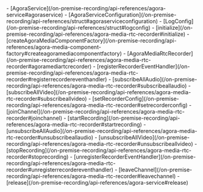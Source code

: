 <PlatformWrapper platform="linux-java">
- [AgoraService](/on-premise-recording/api-references/agora-service#agoraservice)
- [AgoraServiceConfiguration](/on-premise-recording/api-references/struct#agoraserviceconfiguration)
- [LogConfig](/on-premise-recording/api-references/struct#logconfig)
- [initialize](/on-premise-recording/api-references/agora-media-rtc-recorder#initialize)
- [createAgoraMediaComponentFactory](/on-premise-recording/api-references/agora-media-component-factory#createagoramediacomponentfactory)
- [AgoraMediaRtcRecorder](/on-premise-recording/api-references/agora-media-rtc-recorder#agoramediartcrecorder)
- [registerRecorderEventHandler](/on-premise-recording/api-references/agora-media-rtc-recorder#registerrecordereventhandler)
- [subscribeAllAudio](/on-premise-recording/api-references/agora-media-rtc-recorder#subscribeallaudio)
- [subscribeAllVideo](/on-premise-recording/api-references/agora-media-rtc-recorder#subscribeallvideo)
- [setRecorderConfig](/on-premise-recording/api-references/agora-media-rtc-recorder#setrecorderconfig)
- [joinChannel](/on-premise-recording/api-references/agora-media-rtc-recorder#joinchannel)
- [startRecording](/on-premise-recording/api-references/agora-media-rtc-recorder#startrecording)
- [unsubscribeAllAudio](/on-premise-recording/api-references/agora-media-rtc-recorder#unsubscribeallaudio)
- [unsubscribeAllVideo](/on-premise-recording/api-references/agora-media-rtc-recorder#unsubscribeallvideo)
- [stopRecording](/on-premise-recording/api-references/agora-media-rtc-recorder#stoprecording)
- [unregisterRecorderEventHandler](/on-premise-recording/api-references/agora-media-rtc-recorder#unregisterrecordereventhandler)
- [leaveChannel](/on-premise-recording/api-references/agora-media-rtc-recorder#leavechannel)
- [release](/on-premise-recording/api-references/agora-service#release)
</PlatformWrapper>